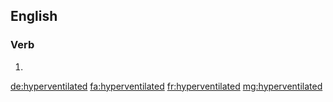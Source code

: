 ==English==

===Verb===
{{head|en|verb form}}

# {{en-past of|hyperventilate}}

[[de:hyperventilated]]
[[fa:hyperventilated]]
[[fr:hyperventilated]]
[[mg:hyperventilated]]